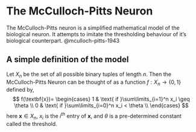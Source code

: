 # The McCulloch-Pitts Neuron
The McCulloch-Pitts neuron is a simplified mathematical model of the biological neuron. It attempts to imitate the thresholding behaviour of it's biological counterpart. @mculloch-pitts-1943

## A simple definition of the model 
Let $X_n$ be the set of all possible binary tuples of length $n$. Then the McCulloch-Pitts Neuron can be thought of as a function $f:X_n\to\{0, 1\}$ defined by,
$$
f(\textbf{x})= 
\begin{cases} 
1 & \text{ if }\sum\limits_{i=1}^n x_i \geq \theta \\
0 & \text{ if }\sum\limits_{i=0}^n x_i < \theta \\
\end{cases}
$$
here $\textbf{x}\in X_n$, $x_i$ is the $i^{th}$ entry of $\textbf{x}$, and $\theta$ is a pre-determined constant called the threshold.